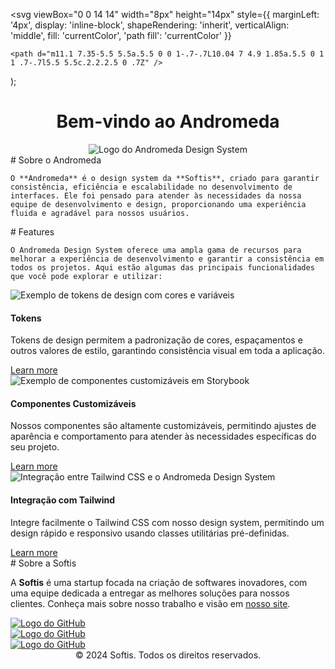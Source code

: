 



  <svg
    viewBox="0 0 14 14"
    width="8px"
    height="14px"
    style={{
      marginLeft: '4px',
      display: 'inline-block',
      shapeRendering: 'inherit',
      verticalAlign: 'middle',
      fill: 'currentColor',
      'path fill': 'currentColor'
    }}
  >
    <path d="m11.1 7.35-5.5 5.5a.5.5 0 0 1-.7-.7L10.04 7 4.9 1.85a.5.5 0 1 1 .7-.7l5.5 5.5c.2.2.2.5 0 .7Z" />
  </svg>
);

<Meta title="Home" />

<div className="sb-container">
  <div className='sb-section-title' align='center'>
    <h1 className='title'>Bem-vindo ao Andromeda</h1>
    <img src={Andromeda} alt="Logo do Andromeda Design System" />
  </div>
  <div className='sb-section-title'>
    # Sobre o Andromeda

    O **Andromeda** é o design system da **Softis**, criado para garantir consistência, eficiência e escalabilidade no desenvolvimento de interfaces. Ele foi pensado para atender às necessidades da nossa equipe de desenvolvimento e design, proporcionando uma experiência fluida e agradável para nossos usuários.
  </div>
</div>

<div className="sb-container">
  <div className='sb-section-title'>
    # Features

    O Andromeda Design System oferece uma ampla gama de recursos para melhorar a experiência de desenvolvimento e garantir a consistência em todos os projetos. Aqui estão algumas das principais funcionalidades que você pode explorar e utilizar:
  </div>

  <div className="sb-section">
    <div className="sb-features-grid">
      <div className="sb-grid-item">
        <img src={Tokens} alt="Exemplo de tokens de design com cores e variáveis" />
        <h4 className="sb-section-item-heading">Tokens</h4>
        <p className="sb-section-item-paragraph">
          Tokens de design permitem a padronização de cores, espaçamentos e outros valores de estilo, garantindo consistência visual em toda a aplicação.
        </p>
        <a
          href="https://storybook.js.org/docs/writing-docs/autodocs/?renderer=react"
          target="_blank"
        >
          Learn more<RightArrow />
        </a>
      </div>
      <div className="sb-grid-item">
        <img src={Components} alt="Exemplo de componentes customizáveis em Storybook" />
        <h4 className="sb-section-item-heading">Componentes Customizáveis</h4>
        <p className="sb-section-item-paragraph">
          Nossos componentes são altamente customizáveis, permitindo ajustes de aparência e comportamento para atender às necessidades específicas do seu projeto.
        </p>
        <a
          href="https://storybook.js.org/docs/sharing/publish-storybook/?renderer=react#publish-storybook-with-chromatic"
          target="_blank"
        >
          Learn more<RightArrow />
        </a>
      </div>
      <div className="sb-grid-item">
        <img src={TailwindAndAndromeda} alt="Integração entre Tailwind CSS e o Andromeda Design System" />
        <h4 className="sb-section-item-heading">Integração com Tailwind</h4>
        <p className="sb-section-item-paragraph">
          Integre facilmente o Tailwind CSS com nosso design system, permitindo um design rápido e responsivo usando classes utilitárias pré-definidas.
        </p>
        <a
          href="https://storybook.js.org/docs/sharing/publish-storybook/?renderer=react#publish-storybook-with-chromatic"
          target="_blank"
        >
          Learn more<RightArrow />
        </a>
      </div>
    </div>
  </div>
</div>

<div className='sb-section-title'>
  # Sobre a Softis

  A **Softis** é uma startup focada na criação de softwares inovadores, com uma equipe dedicada a entregar as melhores soluções para nossos clientes. Conheça mais sobre nosso trabalho e visão em [nosso site](https://softis.com).
</div>

<div className="sb-section sb-socials">
  <div className="sb-section-item">
    <a href="https://github.com/hello-softis" target="_blank">
      <img src={Github} alt="Logo do GitHub" className="sb-explore-image"/>
    </a>
  </div>
  <div className="sb-section-item">
    <a href="https://linkedin.com/company/hellosoftis" target="_blank">
      <img src={Linkedin} alt="Logo do GitHub" className="sb-explore-image"/>
    </a>
  </div>
  <div className="sb-section-item">
    <a href="https://www.instagram.com/hello.softis/" target="_blank">
      <img src={Instagram} alt="Logo do GitHub" className="sb-explore-image"/>
    </a>
  </div>
</div>

<div className="copy" align='center'>
  &copy; 2024 Softis. Todos os direitos reservados.
</div>

<style>
  {`
  .sb-container {
    margin-bottom: 48px;
  }

  .sb-section {
    width: 100%;
    display: flex;
    flex-direction: row;
    gap: 20px;
  }

  img {
    object-fit: cover;
  }

  .sb-section-title {
    margin-bottom: 32px;
  }

  .sb-section a:not(h1 a, h2 a, h3 a) {
    font-size: 14px;
  }

  .sb-section-item, .sb-grid-item {
    flex: 1;
    display: flex;
    flex-direction: column;
  }

  .sb-section-item-heading {
    padding-top: 20px !important;
    padding-bottom: 5px !important;
    margin: 0 !important;
  }
  .sb-section-item-paragraph {
    margin: 0;
    padding-bottom: 10px;
  }

  .sb-chevron {
    margin-left: 5px;
  }

  .sb-features-grid {
    display: grid;
    grid-template-columns: repeat(2, 1fr);
    grid-gap: 32px 20px;
  }

  .sb-socials {
    display: grid;
    grid-template-columns: repeat(3, 1fr);
    justify-content: center;
    gap: 20px;
  }

  .sb-socials div {
    text-align: center;
  }

  .sb-socials p {
    margin-bottom: 10px;
  }

  .sb-explore-image {
    max-height: 32px;
    margin: 0 auto;
  }

  .sb-addon {
    width: 100%;
    display: flex;
    align-items: center;
    position: relative;
    background-color: #EEF3F8;
    border-radius: 5px;
    border: 1px solid rgba(0, 0, 0, 0.05);
    background: #EEF3F8;
    height: 180px;
    margin-bottom: 48px;
    overflow: hidden;
  }

  .sb-addon-text {
    padding-left: 48px;
    max-width: 240px;
  }

  .sb-addon-text h4 {
    padding-top: 0px;
  }

  .sb-addon-img {
    position: absolute;
    left: 345px;
    top: 0;
    height: 100%;
    width: 200%;
    overflow: hidden;
  }

  .sb-addon-img img {
    width: 650px;
    transform: rotate(-15deg);
    margin-left: 40px;
    margin-top: -72px;
    box-shadow: 0 0 1px rgba(255, 255, 255, 0);
    backface-visibility: hidden;
  }

  .title {
    background: linear-gradient(90deg, rgba(90,70,166,1) 0%, rgba(113,85,217,1) 35%, rgba(198,173,255,1) 100%);
    -webkit-background-clip: text;
    -webkit-text-fill-color: transparent;
  }

  .sb-container h1 {
    color: #C6ADFF;
  }

  .sb-section-title h1 {
    color: #C6ADFF;
  }

  .copy {
    margin-top: 48px;
  }

  @media screen and (max-width: 800px) {
    .sb-addon-img {
      left: 300px;
    }
  }

  @media screen and (max-width: 600px) {
    .sb-section {
      flex-direction: column;
    }

    .sb-features-grid {
      grid-template-columns: repeat(1, 1fr);
    }

    .sb-socials {
      grid-template-columns: repeat(2, 1fr);
    }

    .sb-addon {
      height: 280px;
      align-items: flex-start;
      padding-top: 32px;
      overflow: hidden;
    }

    .sb-addon-text {
      padding-left: 24px;
    }

    .sb-addon-img {
      right: 0;
      left: 0;
      top: 130px;
      bottom: 0;
      overflow: hidden;
      height: auto;
      width: 124%;
    }

    .sb-addon-img img {
      width: 1200px;
      transform: rotate(-12deg);
      margin-left: 0;
      margin-top: 48px;
      margin-bottom: -40px;
      margin-left: -24px;
    }
  }
  `}
</style>
